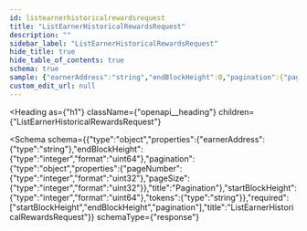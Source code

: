 ```yaml
---
id: listearnerhistoricalrewardsrequest
title: "ListEarnerHistoricalRewardsRequest"
description: ""
sidebar_label: "ListEarnerHistoricalRewardsRequest"
hide_title: true
hide_table_of_contents: true
schema: true
sample: {"earnerAddress":"string","endBlockHeight":0,"pagination":{"pageNumber":0,"pageSize":0},"startBlockHeight":0,"tokens":"string"}
custom_edit_url: null
---
```



<Heading
  as={"h1"}
  className={"openapi__heading"}
  children={"ListEarnerHistoricalRewardsRequest"}
>
</Heading>





<Schema
  schema={{"type":"object","properties":{"earnerAddress":{"type":"string"},"endBlockHeight":{"type":"integer","format":"uint64"},"pagination":{"type":"object","properties":{"pageNumber":{"type":"integer","format":"uint32"},"pageSize":{"type":"integer","format":"uint32"}},"title":"Pagination"},"startBlockHeight":{"type":"integer","format":"uint64"},"tokens":{"type":"string"}},"required":["startBlockHeight","endBlockHeight","pagination"],"title":"ListEarnerHistoricalRewardsRequest"}}
  schemaType={"response"}
>
  
</Schema>
            